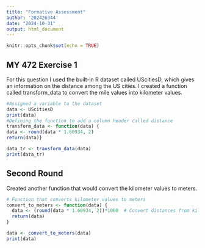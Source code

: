 ```yaml
---
title: "Formative Assessment"
author: '202426344'
date: "2024-10-31"
output: html_document
---
```


```r
knitr::opts_chunk$set(echo = TRUE)
```

## MY 472 Exercise 1

For this question I used the built-in R dataset called UScitiesD, which gives an information on the distance among the US cities. I created a function called transform_data to convert the mile values into kilometer values.

```r

#Assigned a variable to the dataset
data <- UScitiesD
print(data)
#Defining the function to add a column header called distance
transform_data <- function(data) {
data <- round(data * 1.60934, 2)
return(data)}

data_tr <- transform_data(data)
print(data_tr)

```

## Second Round

Created another function that would convert the kilometer values to meters.

```r
# Function that converts kilometer values to meters
convert_to_meters <- function(data) {
  data <- (round(data * 1.60934, 2))*1000  # Convert distances from kilometers to meters
  return(data)
}

data <- convert_to_meters(data)
print(data)

```
